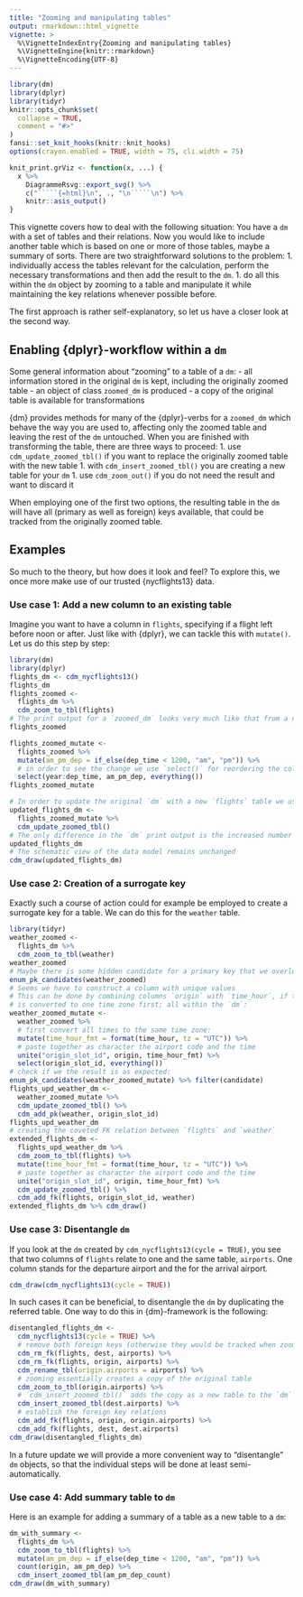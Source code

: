 ```yaml
---
title: "Zooming and manipulating tables"
output: rmarkdown::html_vignette
vignette: >
  %\VignetteIndexEntry{Zooming and manipulating tables}
  %\VignetteEngine{knitr::rmarkdown}
  %\VignetteEncoding{UTF-8}
---
```


```r
library(dm)
library(dplyr)
library(tidyr)
knitr::opts_chunk$set(
  collapse = TRUE,
  comment = "#>"
)
fansi::set_knit_hooks(knitr::knit_hooks)
options(crayon.enabled = TRUE, width = 75, cli.width = 75)

knit_print.grViz <- function(x, ...) {
  x %>% 
    DiagrammeRsvg::export_svg() %>% 
    c("`````{=html}\n", ., "\n`````\n") %>% 
    knitr::asis_output()
}
```

This vignette covers how to deal with the following situation: You have a `dm` with a set of tables and their relations.
Now you would like to include another table which is based on one or more of those tables, maybe a summary of sorts.
There are two straightforward solutions to the problem:
1. individually access the tables relevant for the calculation, perform the necessary transformations and then add the result to the `dm`.
1. do all this within the `dm` object by zooming to a table and manipulate it while maintaining the key relations whenever possible before.

The first approach is rather self-explanatory, so let us have a closer look at the second way.

## Enabling {dplyr}-workflow within a `dm`

Some general information about "zooming" to a table of a `dm`:
- all information stored in the original `dm` is kept, including the originally zoomed table
- an object of class `zoomed_dm` is produced
- a copy of the original table is available for transformations

{dm} provides methods for many of the {dplyr}-verbs for a `zoomed_dm` which behave the way you are used to, affecting only the zoomed table and leaving the rest of the `dm` untouched.
When you are finished with transforming the table, there are three ways to proceed:
1. use `cdm_update_zoomed_tbl()` if you want to replace the originally zoomed table with the new table
1. with `cdm_insert_zoomed_tbl()` you are creating a new table for your `dm`
1. use `cdm_zoom_out()` if you do not need the result and want to discard it

When employing one of the first two options, the resulting table in the `dm` will have all (primary as well as foreign) keys available, that could be tracked from the originally zoomed table.

## Examples

So much to the theory, but how does it look and feel?
To explore this, we once more make use of our trusted {nycflights13} data.

### Use case 1: Add a new column to an existing table

Imagine you want to have a column in `flights`, specifying if a flight left before noon or after. 
Just like with {dplyr}, we can tackle this with `mutate()`.
Let us do this step by step:

```r
library(dm)
library(dplyr)
flights_dm <- cdm_nycflights13()
flights_dm
flights_zoomed <- 
  flights_dm %>% 
  cdm_zoom_to_tbl(flights)
# The print output for a `zoomed_dm` looks very much like that from a normal `tibble`.
flights_zoomed

flights_zoomed_mutate <- 
  flights_zoomed %>% 
  mutate(am_pm_dep = if_else(dep_time < 1200, "am", "pm")) %>% 
  # in order to see the change we use `select()` for reordering the columns
  select(year:dep_time, am_pm_dep, everything())
flights_zoomed_mutate

# In order to update the original `dm` with a new `flights` table we use `cdm_update_zoomed_tbl()`:
updated_flights_dm <- 
  flights_zoomed_mutate %>% 
  cdm_update_zoomed_tbl()
# The only difference in the `dm` print output is the increased number of columns
updated_flights_dm
# The schematic view of the data model remains unchanged
cdm_draw(updated_flights_dm)
```

### Use case 2: Creation of a surrogate key

Exactly such a course of action could for example be employed to create a surrogate key for a table.
We can do this for the `weather` table.

```r
library(tidyr)
weather_zoomed <- 
  flights_dm %>% 
  cdm_zoom_to_tbl(weather)
weather_zoomed
# Maybe there is some hidden candidate for a primary key that we overlooked
enum_pk_candidates(weather_zoomed)
# Seems we have to construct a column with unique values
# This can be done by combining columns `origin` with `time_hour`, if the latter 
# is converted to one time zone first; all within the `dm`:
weather_zoomed_mutate <- 
  weather_zoomed %>% 
  # first convert all times to the same time zone:
  mutate(time_hour_fmt = format(time_hour, tz = "UTC")) %>% 
  # paste together as character the airport code and the time
  unite("origin_slot_id", origin, time_hour_fmt) %>% 
  select(origin_slot_id, everything())
# check if we the result is as expected:
enum_pk_candidates(weather_zoomed_mutate) %>% filter(candidate)
flights_upd_weather_dm <- 
  weather_zoomed_mutate %>% 
  cdm_update_zoomed_tbl() %>% 
  cdm_add_pk(weather, origin_slot_id)
flights_upd_weather_dm
# creating the coveted FK relation between `flights` and `weather`
extended_flights_dm <- 
  flights_upd_weather_dm %>% 
  cdm_zoom_to_tbl(flights) %>% 
  mutate(time_hour_fmt = format(time_hour, tz = "UTC")) %>% 
  # paste together as character the airport code and the time
  unite("origin_slot_id", origin, time_hour_fmt) %>% 
  cdm_update_zoomed_tbl() %>% 
  cdm_add_fk(flights, origin_slot_id, weather)
extended_flights_dm %>% cdm_draw()
```


### Use case 3: Disentangle `dm`

If you look at the `dm` created by `cdm_nycflights13(cycle = TRUE)`, you see that two columns of `flights` relate to one and the same table, `airports`.
One column stands for the departure airport and the for the arrival airport.

```r
cdm_draw(cdm_nycflights13(cycle = TRUE))
```
In such cases it can be beneficial, to disentangle the `dm` by duplicating the referred table.
One way to do this in {dm}-framework is the following:
```r
disentangled_flights_dm <- 
  cdm_nycflights13(cycle = TRUE) %>% 
  # remove both foreign keys (otherwise they would be tracked when zooming the table)
  cdm_rm_fk(flights, dest, airports) %>% 
  cdm_rm_fk(flights, origin, airports) %>% 
  cdm_rename_tbl(origin.airports = airports) %>% 
  # zooming essentially creates a copy of the original table
  cdm_zoom_to_tbl(origin.airports) %>% 
  # `cdm_insert_zoomed_tbl()` adds the copy as a new table to the `dm`
  cdm_insert_zoomed_tbl(dest.airports) %>% 
  # establish the foreign key relations
  cdm_add_fk(flights, origin, origin.airports) %>%
  cdm_add_fk(flights, dest, dest.airports)
cdm_draw(disentangled_flights_dm)
```

In a future update we will provide a more convenient way to "disentangle" `dm` objects, so that the individual steps will be done at least semi-automatically.

### Use case 4: Add summary table to `dm`

Here is an example for adding a summary of a table as a new table to a `dm`:

```r
dm_with_summary <- 
  flights_dm %>% 
  cdm_zoom_to_tbl(flights) %>% 
  mutate(am_pm_dep = if_else(dep_time < 1200, "am", "pm")) %>% 
  count(origin, am_pm_dep) %>% 
  cdm_insert_zoomed_tbl(am_pm_dep_count)
cdm_draw(dm_with_summary)
```
